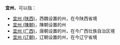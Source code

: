 '''宜州'''，可以指：
*[[宜州_(陕西)|宜州 (陕西)]]，西魏设置的州，在今陕西省境
*[[宜州_(陳朝)|宜州 (陳朝)]]，陳朝设置的州
*[[宜州_(广西)|宜州 (广西)]]，唐朝设置的州，在今广西壮族自治区境
*[[宜州_(辽朝)|宜州 (辽朝)]]，辽朝设置的州，在今辽宁省境

{{Disambig|Y|Cat=二字中国州名消歧义}}
